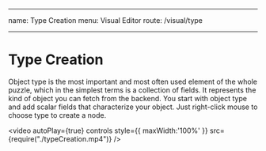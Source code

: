 ---

name: Type Creation
menu: Visual Editor
route: /visual/type

----

# Type Creation

Object type is the most important and most often used element of the whole puzzle, which in the simplest terms is a collection of fields. 
It represents the kind of object you can fetch from the backend. You start with object type and add scalar fields that characterize your object. 
Just right-click mouse to choose type to create a node.

<video autoPlay={true} controls style={{
    maxWidth:'100%'
}} src={require("./typeCreation.mp4")} />